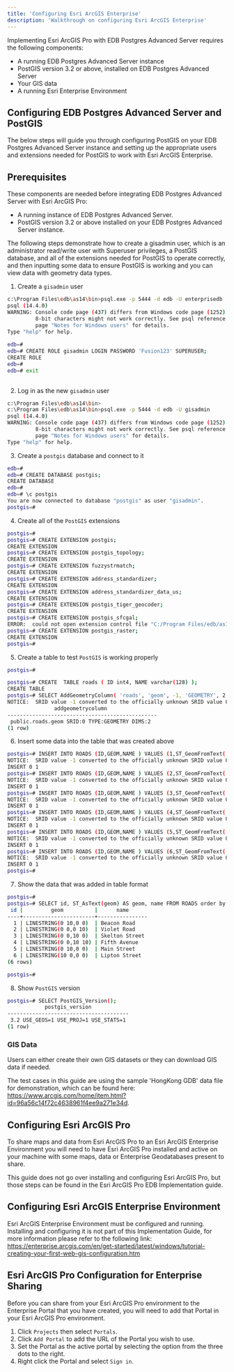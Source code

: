 ```yaml
---
title: 'Configuring Esri ArcGIS Enterprise'
description: 'Walkthrough on configuring Esri ArcGIS Enterprise'
---
```


Implementing Esri ArcGIS Pro with EDB Postgres Advanced Server requires the following components:

- A running EDB Postgres Advanced Server instance
- PostGIS version 3.2 or above, installed on EDB Postgres Advanced Server
- Your GIS data
- A running Esri Enterprise Environment

## Configuring EDB Postgres Advanced Server and PostGIS
The below steps will guide you through configuring PostGIS on your EDB Postgres Advanced Server instance and setting up the appropriate users and extensions needed for PostGIS to work with Esri ArcGIS Enterprise.

## Prerequisites

These components are needed before integrating EDB Postgres Advanced Server with Esri ArcGIS Pro:
- A running instance of EDB Postgres Advanced Server.
- PostGIS version 3.2 or above installed on your EDB Postgres Advanced Server instance. 

The following steps demonstrate how to create a gisadmin user, which is an administrator read/write user with Superuser privileges, a PostGIS database, and all of the extensions needed for PostGIS to operate correctly, and then inputting some data to ensure PostGIS is working and you can view data with geometry data types.

1. Create a `gisadmin` user

```bash
c:\Program Files\edb\as14\bin>psql.exe -p 5444 -d edb -U enterprisedb
psql (14.4.0)
WARNING: Console code page (437) differs from Windows code page (1252)
         8-bit characters might not work correctly. See psql reference
         page "Notes for Windows users" for details.
Type "help" for help.
 
edb=#
edb=# CREATE ROLE gisadmin LOGIN PASSWORD 'Fusion123' SUPERUSER;
CREATE ROLE
edb=#
edb=# exit
 
```
 
2. Log in as the new `gisadmin` user

```bash
c:\Program Files\edb\as14\bin>
c:\Program Files\edb\as14\bin>psql.exe -p 5444 -d edb -U gisadmin
psql (14.4.0)
WARNING: Console code page (437) differs from Windows code page (1252)
         8-bit characters might not work correctly. See psql reference
         page "Notes for Windows users" for details.
Type "help" for help.

```

3. Create a `postgis` database and connect to it

```bash
edb=#
edb=# CREATE DATABASE postgis;
CREATE DATABASE
edb=#
edb=# \c postgis
You are now connected to database "postgis" as user "gisadmin".
postgis=#

```

4. Create all of the `PostGIS` extensions

```bash
postgis=#
postgis=# CREATE EXTENSION postgis;
CREATE EXTENSION
postgis=# CREATE EXTENSION postgis_topology;
CREATE EXTENSION
postgis=# CREATE EXTENSION fuzzystrmatch;
CREATE EXTENSION
postgis=# CREATE EXTENSION address_standardizer;
CREATE EXTENSION
postgis=# CREATE EXTENSION address_standardizer_data_us;
CREATE EXTENSION
postgis=# CREATE EXTENSION postgis_tiger_geocoder;
CREATE EXTENSION
postgis=# CREATE EXTENSION postgis_sfcgal;
ERROR:  could not open extension control file "C:/Program Files/edb/as14/share/extension/postgis_sfcgal.control": No such file or directory                  —THIS WILL NOT WORK WITH 2.* and above versions as per docs
postgis=# CREATE EXTENSION postgis_raster;
CREATE EXTENSION
postgis=#
```

5. Create a table to test `PostGIS` is working properly

```bash 
postgis=#

postgis=# CREATE  TABLE roads ( ID int4, NAME varchar(128) );
CREATE TABLE
postgis=# SELECT AddGeometryColumn( 'roads', 'geom', -1, 'GEOMETRY', 2 );
NOTICE:  SRID value -1 converted to the officially unknown SRID value 0
               addgeometrycolumn
------------------------------------------------
 public.roads.geom SRID:0 TYPE:GEOMETRY DIMS:2
(1 row)

```

6.  Insert some data into the table that was created above

```bash
postgis=# INSERT INTO ROADS (ID,GEOM,NAME ) VALUES (1,ST_GeomFromText('LINESTRING(0 10,0 0)',-1),'Beacon Road');
NOTICE:  SRID value -1 converted to the officially unknown SRID value 0
INSERT 0 1
postgis=# INSERT INTO ROADS (ID,GEOM,NAME ) VALUES (2,ST_GeomFromText('LINESTRING(0 0,0 10)',-1),'Violet Road');
NOTICE:  SRID value -1 converted to the officially unknown SRID value 0
INSERT 0 1
postgis=# INSERT INTO ROADS (ID,GEOM,NAME ) VALUES (3,ST_GeomFromText('LINESTRING(0 0,10 0)',-1),'Skelton Street');
NOTICE:  SRID value -1 converted to the officially unknown SRID value 0
INSERT 0 1
postgis=# INSERT INTO ROADS (ID,GEOM,NAME ) VALUES (4,ST_GeomFromText('LINESTRING(0 0,10 10)',-1),'Fifth Avenue');
NOTICE:  SRID value -1 converted to the officially unknown SRID value 0
INSERT 0 1
postgis=# INSERT INTO ROADS (ID,GEOM,NAME ) VALUES (5,ST_GeomFromText('LINESTRING(0 10,0 0)',-1),'Main Street');
NOTICE:  SRID value -1 converted to the officially unknown SRID value 0
INSERT 0 1
postgis=# INSERT INTO ROADS (ID,GEOM,NAME ) VALUES (6,ST_GeomFromText('LINESTRING(10 0,0 0)',-1),'Lipton Street');
NOTICE:  SRID value -1 converted to the officially unknown SRID value 0
INSERT 0 1
postgis=#
```

7. Show the data that was added in table format

```bash
postgis=#
postgis=# SELECT id, ST_AsText(geom) AS geom, name FROM ROADS order by id;
 id |         geom          |      name
----+-----------------------+----------------
  1 | LINESTRING(0 10,0 0)  | Beacon Road
  2 | LINESTRING(0 0,0 10)  | Violet Road
  3 | LINESTRING(0 0,10 0)  | Skelton Street
  4 | LINESTRING(0 0,10 10) | Fifth Avenue
  5 | LINESTRING(0 10,0 0)  | Main Street
  6 | LINESTRING(10 0,0 0)  | Lipton Street
(6 rows)

postgis=#

```

8. Show `PostGIS` version

```bash 
postgis=# SELECT PostGIS_Version();
            postgis_version
---------------------------------------
 3.2 USE_GEOS=1 USE_PROJ=1 USE_STATS=1
(1 row)

```
### GIS Data

Users can either create their own GIS datasets or they can download GIS data if needed.

The test cases in this guide are using the sample 'HongKong GDB' data file for demonstration, which can be found here: https://www.arcgis.com/home/item.html?id=96a56c14f72c4638961f4ee9a271e34d.

## Configuring Esri ArcGIS Pro
To share maps and data from Esri ArcGIS Pro to an Esri ArcGIS Enterprise Environment you will need to have Esri ArcGIS Pro installed and active on your machine with some maps, data or Enterprise Geodatabases present to share.

This guide does not go over installing and configuring Esri ArcGIS Pro, but those steps can be found in the Esri ArcGIS Pro EDB Implementation guide.

## Configuring Esri ArcGIS Enterprise Environment

Esri ArcGIS Enterprise Environment must be configured and running. Installing and configuring it is not part of this Implementation Guide, for more information please refer to the following link:
https://enterprise.arcgis.com/en/get-started/latest/windows/tutorial-creating-your-first-web-gis-configuration.htm

## Esri ArcGIS Pro Configuration for Enterprise Sharing

Before you can share from your Esri ArcGIS Pro environment to the Enterprise Portal that you have created, you will need to add that Portal in your Esri ArcGIS Pro environment.

1. Click `Projects` then select `Portals`.
 2. Click `Add Portal` to add the URL of the Portal you wish to use.
 3. Set the Portal as the active portal by selecting the option from the three dots to the right.
 4. Right click the Portal and select `Sign in`.